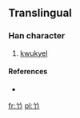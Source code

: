 {{expand}}
==Translingual==

===Han character===
{{Han char|rn=12|rad=八|as=02|sn=4|four=|canj=金尸中 (CSL)}}
#[[kwukyel]]

====References====
* {{Han ref|kx=0079.091|dj=0363.121|hdz=10241.091|uh=516F|ud=20847}}

[[fr:兯]]
[[pl:兯]]